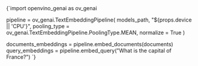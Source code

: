 
<CodeBlock language="python" showLineNumbers>
{`import openvino_genai as ov_genai

pipeline = ov_genai.TextEmbeddingPipeline(
    models_path,
    "${props.device || 'CPU'}",
    pooling_type = ov_genai.TextEmbeddingPipeline.PoolingType.MEAN,
    normalize = True
)

documents_embeddings = pipeline.embed_documents(documents)
query_embeddings = pipeline.embed_query("What is the capital of France?")
`}
</CodeBlock>
